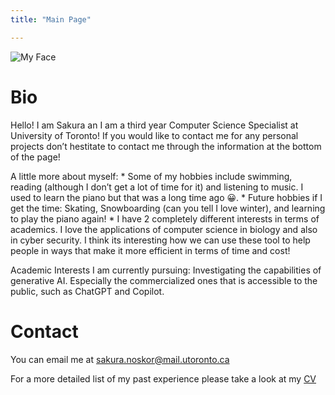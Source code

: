 ```yaml
---
title: "Main Page"

---
```


<img src="portrait.jpg" alt="My Face" id="circle-image">


# Bio
Hello! I am Sakura an I am a third year Computer Science Specialist at University of Toronto!
If you would like to contact me for any personal projects don't hestitate to contact me through the information at the bottom of the page!

A little more about myself: 
  * Some of my hobbies include swimming, reading (although I don't get a lot of time for it) and listening to music. I used to learn the piano but that was a long time ago 😀. 
  * Future hobbies if I get the time: Skating, Snowboarding (can you tell I love winter), and learning to play the piano again!
  * I have 2 completely different interests in terms of academics. I love the applications of computer science in biology and also in cyber security. I think its interesting how we can use these tool to help people in ways that make it more efficient in terms of time and cost!
  
Academic Interests I am currently pursuing: Investigating the capabilities of generative AI. Especially the commercialized ones that is accessible to the public, such as ChatGPT and Copilot. 


# Contact

You can email me at [sakura.noskor@mail.utoronto.ca](sakura.noskor@mail.utoronto.ca)

For a more detailed list of my past experience please take a look at my [CV](resumé.pdf)
